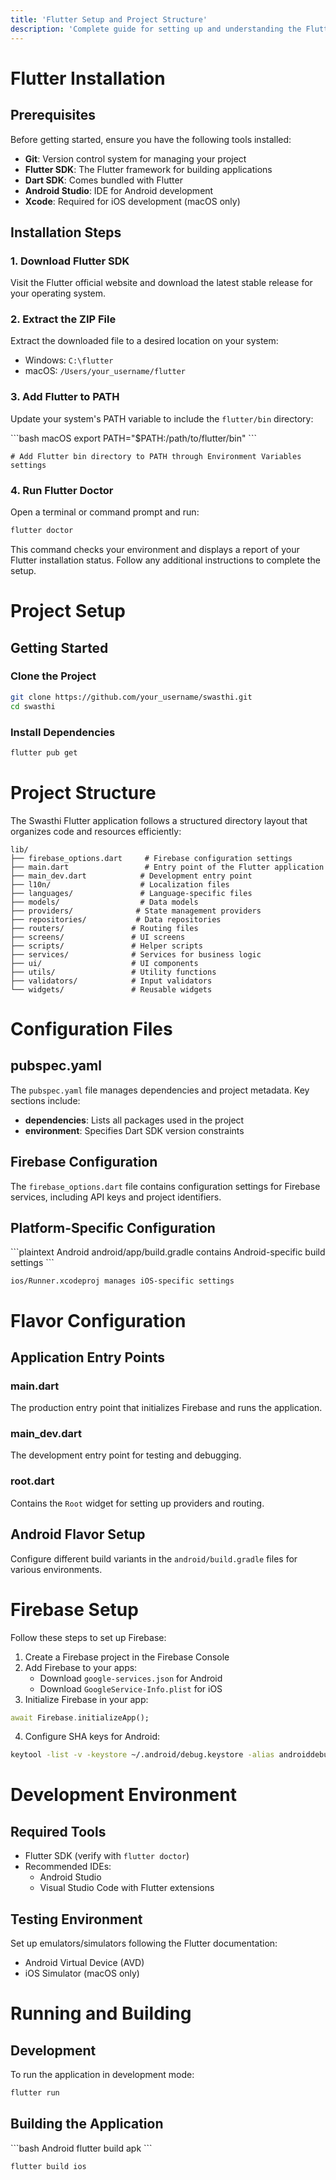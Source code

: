 ```yaml
---
title: 'Flutter Setup and Project Structure'
description: 'Complete guide for setting up and understanding the Flutter project architecture'
---
```


# Flutter Installation

## Prerequisites

Before getting started, ensure you have the following tools installed:

- **Git**: Version control system for managing your project
- **Flutter SDK**: The Flutter framework for building applications
- **Dart SDK**: Comes bundled with Flutter
- **Android Studio**: IDE for Android development
- **Xcode**: Required for iOS development (macOS only)

## Installation Steps

### 1. Download Flutter SDK

Visit the Flutter official website and download the latest stable release for your operating system.

### 2. Extract the ZIP File

Extract the downloaded file to a desired location on your system:
- Windows: `C:\flutter`
- macOS: `/Users/your_username/flutter`

### 3. Add Flutter to PATH

Update your system's PATH variable to include the `flutter/bin` directory:

<CodeGroup>
  ```bash macOS
  export PATH="$PATH:/path/to/flutter/bin"
  ```
  
  ```plaintext Windows
  # Add Flutter bin directory to PATH through Environment Variables settings
  ```
</CodeGroup>

### 4. Run Flutter Doctor

Open a terminal or command prompt and run:

```bash
flutter doctor
```

This command checks your environment and displays a report of your Flutter installation status. Follow any additional instructions to complete the setup.

# Project Setup

## Getting Started

### Clone the Project

```bash
git clone https://github.com/your_username/swasthi.git
cd swasthi
```

### Install Dependencies

```bash
flutter pub get
```

# Project Structure

The Swasthi Flutter application follows a structured directory layout that organizes code and resources efficiently:

```plaintext
lib/
├── firebase_options.dart     # Firebase configuration settings
├── main.dart                 # Entry point of the Flutter application
├── main_dev.dart            # Development entry point
├── l10n/                    # Localization files
├── languages/               # Language-specific files
├── models/                  # Data models
├── providers/              # State management providers
├── repositories/           # Data repositories
├── routers/               # Routing files
├── screens/               # UI screens
├── scripts/               # Helper scripts
├── services/              # Services for business logic
├── ui/                    # UI components
├── utils/                 # Utility functions
├── validators/            # Input validators
└── widgets/               # Reusable widgets
```

# Configuration Files

## pubspec.yaml

The `pubspec.yaml` file manages dependencies and project metadata. Key sections include:
- **dependencies**: Lists all packages used in the project
- **environment**: Specifies Dart SDK version constraints

## Firebase Configuration

The `firebase_options.dart` file contains configuration settings for Firebase services, including API keys and project identifiers.

## Platform-Specific Configuration

<CodeGroup>
  ```plaintext Android
  android/app/build.gradle contains Android-specific build settings
  ```

  ```plaintext iOS
  ios/Runner.xcodeproj manages iOS-specific settings
  ```
</CodeGroup>

# Flavor Configuration

## Application Entry Points

### main.dart
The production entry point that initializes Firebase and runs the application.

### main_dev.dart
The development entry point for testing and debugging.

### root.dart
Contains the `Root` widget for setting up providers and routing.

## Android Flavor Setup
Configure different build variants in the `android/build.gradle` files for various environments.

# Firebase Setup

Follow these steps to set up Firebase:

1. Create a Firebase project in the Firebase Console
2. Add Firebase to your apps:
   - Download `google-services.json` for Android
   - Download `GoogleService-Info.plist` for iOS
3. Initialize Firebase in your app:

```dart
await Firebase.initializeApp();
```

4. Configure SHA keys for Android:

```bash
keytool -list -v -keystore ~/.android/debug.keystore -alias androiddebugkey -storepass android -keypass android
```

# Development Environment

## Required Tools

- Flutter SDK (verify with `flutter doctor`)
- Recommended IDEs:
  - Android Studio
  - Visual Studio Code with Flutter extensions

## Testing Environment

Set up emulators/simulators following the Flutter documentation:
- Android Virtual Device (AVD)
- iOS Simulator (macOS only)

# Running and Building

## Development

To run the application in development mode:

```bash
flutter run
```

## Building the Application

<CodeGroup>
  ```bash Android
  flutter build apk
  ```

  ```bash iOS
  flutter build ios
  ```
</CodeGroup>